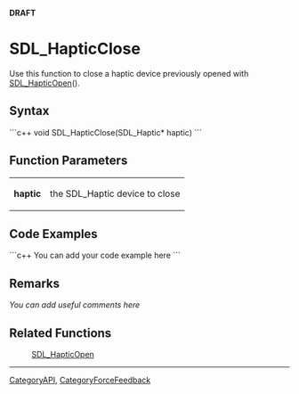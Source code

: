 '''DRAFT'''

= SDL_HapticClose =
Use this function to close a haptic device previously opened with [[SDL_HapticOpen]]().


== Syntax ==
```c++
void SDL_HapticClose(SDL_Haptic* haptic)
```

== Function Parameters ==
{|
|'''haptic'''
|the SDL_Haptic device to close
|}

== Code Examples ==
```c++
You can add your code example here
```

== Remarks ==
''You can add useful comments here''

== Related Functions ==
:[[SDL_HapticOpen]]

----
[[CategoryAPI]], [[CategoryForceFeedback]]
